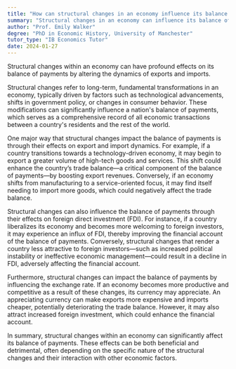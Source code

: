 ```yaml
---
title: "How can structural changes in an economy influence its balance of payments?"
summary: "Structural changes in an economy can influence its balance of payments by altering its export and import dynamics."
author: "Prof. Emily Walker"
degree: "PhD in Economic History, University of Manchester"
tutor_type: "IB Economics Tutor"
date: 2024-01-27
---
```


Structural changes within an economy can have profound effects on its balance of payments by altering the dynamics of exports and imports.

Structural changes refer to long-term, fundamental transformations in an economy, typically driven by factors such as technological advancements, shifts in government policy, or changes in consumer behavior. These modifications can significantly influence a nation's balance of payments, which serves as a comprehensive record of all economic transactions between a country's residents and the rest of the world.

One major way that structural changes impact the balance of payments is through their effects on export and import dynamics. For example, if a country transitions towards a technology-driven economy, it may begin to export a greater volume of high-tech goods and services. This shift could enhance the country’s trade balance—a critical component of the balance of payments—by boosting export revenues. Conversely, if an economy shifts from manufacturing to a service-oriented focus, it may find itself needing to import more goods, which could negatively affect the trade balance.

Structural changes can also influence the balance of payments through their effects on foreign direct investment (FDI). For instance, if a country liberalizes its economy and becomes more welcoming to foreign investors, it may experience an influx of FDI, thereby improving the financial account of the balance of payments. Conversely, structural changes that render a country less attractive to foreign investors—such as increased political instability or ineffective economic management—could result in a decline in FDI, adversely affecting the financial account.

Furthermore, structural changes can impact the balance of payments by influencing the exchange rate. If an economy becomes more productive and competitive as a result of these changes, its currency may appreciate. An appreciating currency can make exports more expensive and imports cheaper, potentially deteriorating the trade balance. However, it may also attract increased foreign investment, which could enhance the financial account.

In summary, structural changes within an economy can significantly affect its balance of payments. These effects can be both beneficial and detrimental, often depending on the specific nature of the structural changes and their interaction with other economic factors.
    